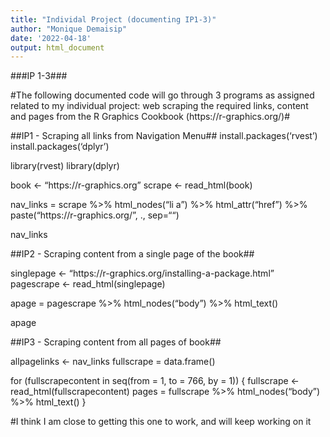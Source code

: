 ```yaml
---
title: "Individal Project (documenting IP1-3)"
author: "Monique Demaisip"
date: '2022-04-18'
output: html_document
---
```


###IP 1-3###

#The following documented code will go through 3 programs as assigned related to my individual project: web scraping the required links, content and pages from the R Graphics Cookbook (https://r-graphics.org/)#

##IP1 - Scraping all links from Navigation Menu##
install.packages('rvest')
install.packages('dplyr')

library(rvest)
library(dplyr)
        
book <- "https://r-graphics.org"
scrape <- read_html(book) 

nav_links = scrape %>% 
  html_nodes("li a") %>% 
  html_attr("href") %>% 
  paste("https://r-graphics.org/", ., sep="")

nav_links

##IP2 - Scraping content from a single page of the book##

singlepage <- "https://r-graphics.org/installing-a-package.html"
pagescrape <- read_html(singlepage) 

apage = pagescrape %>% 
  html_nodes("body") %>% 
  html_text()

apage


##IP3 - Scraping content from all pages of book##

allpagelinks <- nav_links
fullscrape = data.frame()

for (fullscrapecontent in seq(from = 1, to = 766, by = 1)) {
  fullscrape <- read_html(fullscrapecontent) 
  pages = fullscrape %>% 
    html_nodes("body") %>% 
    html_text()
}
  
#I think I am close to getting this one to work, and will keep working on it
